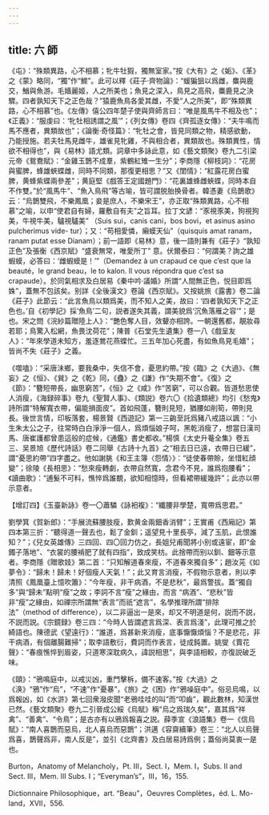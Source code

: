 ```yaml
---
---
---
```

title: 六 師
---




《屯》：“殊類異路，心不相慕；牝牛牡猳，獨無室家。”按《大有》之《姤》、《革》之《蒙》略同，“獨”作“鰥”。此可以釋《莊子·齊物論》：“蝯猵狙以爲雌，麋與鹿交，鰌與魚游。毛嬙麗姬，人之所美也；魚見之深入，鳥見之高飛，麋鹿見之決驟。四者孰知天下之正色哉？”猿鹿魚鳥各愛其雌，不愛“人之所美”，即“殊類異路，心不相慕”也。《左傳》僖公四年楚子使與齊師言曰：“唯是風馬牛不相及也”；《正義》：“服虔曰：‘牝牡相誘謂之風’”；《列女傳》卷四《齊孤逐女傳》：“夫牛鳴而馬不應者，異類故也”；《論衡·奇怪篇》：“牝牡之會，皆見同類之物，精感欲動，乃能授施。若夫牡馬見雌牛，雄雀見牝雞，不與相合者，異類故也。殊類異性，情欲不相得也”，與《易林》語尤類。詞章中多詠此意，如《藝文類聚》卷九二引梁元帝《鴛鴦賦》：“金雞玉鵲不成羣，紫鶴紅雉一生分”；李商隱《柳枝詞》：“花房與蜜脾，蜂雄蛺蝶雌，同時不同類，那復更相思？”又《閨情》：“紅露花房白蜜脾，黄蜂紫蝶兩參差”；黄庭堅《戲答王定國題門》：“花裏雄蜂雌蛺蝶，同時本自不作雙。”於“風馬牛”、“魚入鳥飛”等古喻，皆可謂脱胎换骨者。韓憑妻《烏鵲歌》云：“烏鵲雙飛，不樂鳳凰；妾是庶人，不樂宋王”，亦正取“殊類異路，心不相慕”之喻，以申“使君自有婦，羅敷自有夫”之旨耳。拉丁文諺：“豕視豕美，狗視狗美，牛視牛美，驢視驢美” （Suis sui，canis cani，bos bovi，et asinus asino pulcherimus vide- tur）；又：“苟相愛憐，癩蟆天仙”（quisquis amat ranam，ranam putat esse Dianam）；前一語即《易林》意，後一語則兼有《莊子》“孰知正色”及張衡《西京賦》“盛衰無常，唯愛所丁” 意。伏爾泰曰：“何謂美？詢之雄蝦蟆，必答曰：‘雌蝦蟆是！’”（Demandez à un crapaud ce que c’est que la beauté，le grand beau，le to kalon. Il vous répondra que c’est sa crapaude）。於同氣相求及白居易《秦中吟·議婚》所謂“人間無正色，悦目即爲姝”，蓋無不包該矣。别詳《全後漢文》卷論《西京賦》。又按姚旅《露書》卷二論《莊子》此節云：“此言魚鳥以類爲美，而不知人之美，故曰：‘四者孰知天下之正色也。’自《初學記》採‘魚鳥’二句，説者遂失其義，謂美貌爲‘沉魚落雁之容’”；是也。宋之問《浣紗篇贈陸上人》：“艷色奪人目，效顰亦相誇。一朝還舊都，靚妝尋若耶；鳥驚入松網，魚畏沈荷花”；陳普《石堂先生遺集》卷一八《戲呈友人》：“年來學道未知方，羞逐鶯花燕蝶忙。三五年加心死盡，有如魚鳥見毛嬙”；皆尚不失《莊子》之義。

《噬嗑》：“采唐沬鄉，要我桑中，失信不會，憂思約帶。”按《臨》之《大過》、《無妄》之《恒》、《巽》之《乾》同，《蠱》之《謙》作“失期不會”。《復》之《節》：“簪短帶長，幽思窮苦”，《恒》之《咸》作“苦窮”，可以合觀。皆道愁思使人消瘦，《海録碎事》卷九《聖賢人事》、《類説》卷六〇《拾遺類總》均引《愁鬼》詩所謂“特解寬衣帶，偏能損面皮”。首如飛蓬，簪則見短，猶腰如削筍，帶則見長。後世言情，印板落套，楊景賢《西遊記》第一三齣至託爲豬八戒語以諷：“小生朱太公之子，往常時白白淨淨一個人，爲煩惱娘子呵，黑乾消瘦了，想當日漢司馬、唐崔護都曾患這般的症候，《通鑑》書史都收。”楊慎《太史升菴全集》卷五三、吴景旭《歷代詩話》卷二同舉《古詩十九首》之“相去日已遠，衣帶日已緩”，謂“憂思約帶”四字盡之。他如謝朓《和王主簿〈怨情〉》：“徒使春帶賒，坐惜紅顔變”；徐陵《長相思》：“愁來瘦轉劇，衣帶自然寬，念君今不見，誰爲抱腰看”；《讀曲歌》：“逋髮不可料，憔悴爲誰覩，欲知相憶時，但看裙帶緩幾許”；此亦以帶示意者。

【增訂四】《玉臺新詠》卷一〇蕭驎《詠衵複》：“纖腰非學楚，寬帶爲思君。”

劉學箕《賀新郎》：“手展流蘇腰肢瘦，歎黄金兩鈿香消臂”；王實甫《西廂記》第四本第三折：“聽得道一聲去也，鬆了金釧；遥望見十里長亭，減了玉肌，此恨誰知？”；《兒女英雄傳》三四回、四〇回力仿之，長姐兒甫聞將小别或遠宦，即“金鐲子落地”、“衣裳的腰褃肥了就有四指”，致成笑枋。此捨帶而别以釧、鈿等示意者。李商隱《贈歌妓》第二首：“只知解道春來瘦，不道春來獨自多”；趙汝茪《如夢令》：“歸未！歸未！好個瘦人天氣！”；此又育言消瘦，不假物示意者，則以李清照《鳳凰臺上憶吹簫》：“今年瘦，非干病酒，不是悲秋”，最爲警拔。蓋“獨自多”與“歸未”點明“瘦”之故；李詞不言“瘦”之緣由，而言 “病酒”、“悲秋”皆非“瘦”之緣由，如禪宗所謂無“表言”而祇“遮言”，名學推理所謂“排除法”（method of difference），以二非逼出一是來，却又不明道是何，説而不説，不説而説。《宗鏡録》卷三四：“今時人皆謂遮言爲深、表言爲淺”，此理可推之於綺語也。陳德武《望遠行》：“誰道，爲甚新來消瘦，底事懨懨煩惱？不是悲花，非干病酒，有個離腸難掃”；取李語敷衍，費詞而作表言，徒成鈍置。姚燮《賣花聲》：“春痕憔悴到眉姿，只道寒深耽病久，諱説相思”，與李語相較，亦復説破乏味。

《頤》：“鴉鳴庭中，以戒災凶，重門擊柝，備不速客。”按《大過》之《涣》“鴉”作“烏”，“不速”作“憂暴”，《旅》之《困》作“鴉噪庭中”。俗忌烏鳴，以爲報凶，如《水滸》第七回衆潑皮聞“老鴉哇哇的叫”而“叩齒”，觀此數林，知漢世已然。《藝文類聚》卷九二引晉成公綏《烏賦》稱“烏之爲瑞久矣”，嘉其爲“祥禽”、“善禽”、“令鳥”；是古亦有以鴉爲報喜之説。薛季宣《浪語集》卷一《信烏賦》：“南人喜鵲而惡烏，北人喜烏而惡鵲”；洪邁《容齋續筆》卷三：“北人以烏聲爲喜，鵲聲爲非，南人反是”，並引《北齊書》及白居易詩爲例；蓋俗尚莫衷一是也。

Burton，Anatomy of Melancholy，Pt. III，Sect. I，Mem. I，Subs. II and Sect. III，Mem. III Subs. I；“Everyman’s”，III，16，155.

Dictionnaire Philosophique，art. “Beau”，Oeuvres Complètes，éd. L. Mo- land，XVII，556.